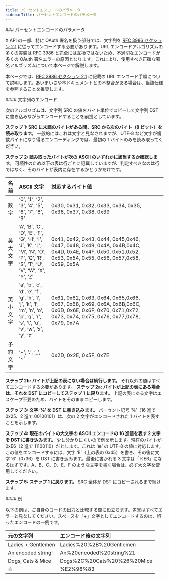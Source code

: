 ```yaml
---
title: パーセントエンコードのパラメータ
sidebarTitle: パーセントエンコードのパラメータ
---
```




<div id="percent-encoding-parameters">
  ### パーセントエンコードのパラメータ
</div>

X API の一部、特に OAuth 署名を扱う部分では、文字列を [RFC 3986 セクション 2.1](http://tools.ietf.org/html/rfc3986#section-2.1) に従ってエンコードする必要があります。URL エンコードアルゴリズムの多くの実装は RFC 3986 と完全には互換ではないため、不適切なエンコードが多くの OAuth 署名エラーの原因となります。これにより、使用すべき正確な署名アルゴリズムについて本ページで解説します。

本ページでは、[RFC 3986 セクション 2.1](http://tools.ietf.org/html/rfc3986#section-2.1) に記載の URL エンコード手順について説明します。あいまいさや本ドキュメントとの不整合がある場合は、当該仕様を参照することを推奨します。
 

<div id="encoding-a-string">
  #### 文字列のエンコード
</div>

次のアルゴリズムは、文字列 SRC の値をバイト単位でコピーして文字列 DST に書き込みながらエンコードすることを前提としています。

**ステップ 1: SRC に未読のバイトがある間、SRC から次のバイト（8 ビット）を読み取ります。** 一般的にはこれは文字と見なされますが、UTF-8 など文字が複数バイトになり得るエンコーディングでは、最初の 1 バイトのみを読み取ってください。

**ステップ 2: 読み取ったバイトが次の ASCII のいずれかに該当するか確認します。** 可読性のため以下の表は行ごとに記載していますが、判定すべきなのは行ではなく、そのバイトが表内に存在するかどうかだけです。

| 名前 | ASCII 文字 | 対応するバイト値 |
| :--- | :--- | :--- |
| 数字 | ‘0’, ‘1’, ‘2’, ‘3’, ‘4’, ‘5’, ‘6’, ‘7’, ‘8’, ‘9’ | 0x30, 0x31, 0x32, 0x33, 0x34, 0x35, 0x36, 0x37, 0x38, 0x39 |
| 英大文字 | ‘A’, ‘B’, ‘C’, ‘D’, ‘E’, ‘F’, ‘G’, ‘H’, ‘I’, ‘J’, ‘K’, ‘L’, ‘M’, ‘N’, ‘O’, ‘P’, ‘Q’, ‘R’, ‘S’, ‘T’, ‘U’, ‘V’, ‘W’, ‘X’, ‘Y’, ‘Z’ | 0x41, 0x42, 0x43, 0x44, 0x45,0x46, 0x47, 0x48, 0x49, 0x4A, 0x4B,0x4C, 0x4D, 0x4E, 0x4F, 0x50, 0x51,0x52, 0x53, 0x54, 0x55, 0x56, 0x57,0x58, 0x59, 0x5A |
| 英小文字 | ‘a’, ‘b’, ‘c’, ‘d’, ‘e’, ‘f’, ‘g’, ‘h’, ‘i’, ‘j’, ‘k’, ‘l’, ‘m’, ‘n’, ‘o’, ‘p’, ‘q’, ‘r’, ‘s’, ‘t’, ‘u’, ‘v’, ‘w’, ‘x’, ‘y’, ‘z’ | 0x61, 0x62, 0x63, 0x64, 0x65,0x66, 0x67, 0x68, 0x69, 0x6A, 0x6B,0x6C, 0x6D, 0x6E, 0x6F, 0x70, 0x71,0x72, 0x73, 0x74, 0x75, 0x76, 0x77,0x78, 0x79, 0x7A |
| 予約文字 | ‘-‘, ‘.’, ‘_’, ‘~’ | 0x2D, 0x2E, 0x5F, 0x7E |

**ステップ 2b: バイトが上記の表にない場合は続行します。** それ以外の値はすべてエンコードする必要があります。 **ステップ 2a: バイトが上記の表にある場合は、それを DST にコピーしてステップ 1 に戻ります。** 上記の表にある文字はエスケープ不要のため、バイトをそのままコピーします。

**ステップ 3: 文字 ‘%’ を DST に書き込みます。** パーセント記号 ‘%’（16 進で 0x25、2 進で 00100101）は、次の 2 文字がエンコードされた 1 バイトを表すことを示します。

**ステップ 4: 現在のバイトの大文字の ASCII エンコードの 16 進値を表す 2 文字を DST に書き込みます。** 少し分かりにくいので例を示します。現在のバイトが 0xE6（2 進で 11100110）だとします。これは ‘æ’ の UTF-8 の値に対応します。この値をエンコードするには、文字 ‘E’（上の表の 0x45）を書き、その後に文字 ‘6’（0x36）を DST に書き込みます。最後に書かれる 3 文字は「%E6」になるはずです。A、B、C、D、E、F のような文字を書く場合は、必ず大文字を使用してください。

**ステップ 5: ステップ 1 に戻ります。** SRC 全体が DST にコピーされるまで続けます。
 

<div id="examples">
  #### 例
</div>

以下の例は、ご自身のコードの出力と比較する際に役立ちます。差異はすべてエラーと見なしてください。スペースを「+」文字としてエンコードするのは、誤ったエンコードの一例です。

| 元の文字列 | エンコード後の文字列 |
| :--- | :--- |
| Ladies + Gentlemen | Ladies%20%2B%20Gentlemen |
| An encoded string! | An%20encoded%20string%21 |
| Dogs, Cats & Mice | Dogs%2C%20Cats%20%26%20Mice |
| ☃   | %E2%98%83 |
